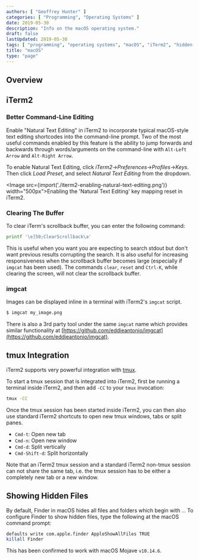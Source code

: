 ```yaml
---
authors: [ "Geoffrey Hunter" ]
categories: [ "Programming", "Operating Systems" ]
date: 2019-05-30
description: "Info on the macOS operating system."
draft: false
lastUpdated: 2019-05-30
tags: [ "programming", "operating systems", "macOS", "iTerm2", "hidden files", "Mojave" ]
title: "macOS"
type: "page"
---
```



## Overview

## iTerm2

### Better Command-Line Editing

Enable "Natural Text Editing" in iTerm2 to incorporate typical macOS-style text editing shortcodes into the command-line prompt. Two of the most useful commands enabled by this feature is the ability to jump forwards and backwards through words/arguments on the command-line with `Alt-Left Arrow` and `Alt-Right Arrow`.

To enable Natural Text Editing, click _iTerm2_->_Preferences_->_Profiles_->_Keys_. Then click _Load Preset_, and select _Natural Text Editing_ from the dropdown.

<Image src={import('./iterm2-enabling-natural-text-editing.png')} width="500px">Enabling the 'Natural Text Editing' key mapping reset in iTerm2.</Image>

### Clearing The Buffer


To clear iTerm's scrollback buffer, you can enter the following command:
```sh
printf '\e]50;ClearScrollback\a'
```

This is useful when you want you are expecting to search stdout but don't want previous results corrupting the search. It is also useful for increasing responsiveness when the scrollback buffer becomes large (especially if `imgcat` has been used). The commands `clear`, `reset` and `Ctrl-K`, while clearing the screen, will not clear the scrollback buffer.

### imgcat

Images can be displayed inline in a terminal with iTerm2's `imgcat` script.

```sh
$ imgcat my_image.png
```

There is also a 3rd party tool under the same `imgcat` name which provides similar functionality at [https://github.com/eddieantonio/imgcat](https://github.com/eddieantonio/imgcat).

## tmux Integration

iTerm2 supports very powerful integration with [tmux](/programming/operating-systems/linux/programs/tmux/).

To start a tmux session that is integrated into iTerm2, first be running a terminal inside iTerm2, and then add `-CC` to your `tmux` invocation:

```sh
tmux -CC
```

Once the tmux session has been started inside iTerm2, you can then also use standard iTerm2 shortcuts to open new tmux windows, tabs or split panes.

* `Cmd-t`: Open new tab
* `Cmd-n`: Open new window
* `Cmd-d`: Split vertically
* `Cmd-Shift-d`: Split horizontally

<Aside type="note">
Note that an iTerm2 tmux session and a standard iTerm2 non-tmux session can not share the same tab, i.e. the tmux session has to be either a completely new tab or a new window.
</Aside>

## Showing Hidden Files

By default, Finder in macOS hides all files and folders which begin with `.`. To configure Finder to show hidden files, type the following at the macOS command prompt:

```bash
defaults write com.apple.finder AppleShowAllFiles TRUE
killall Finder
```

This has been confirmed to work with macOS Mojave `v10.14.6`.